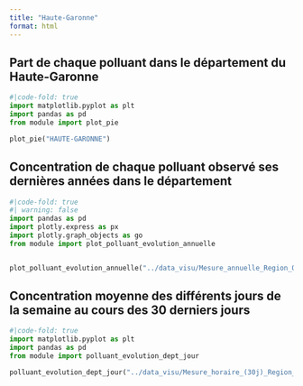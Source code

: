 ```yaml
---
title: "Haute-Garonne"
format: html
---
```

## Part de chaque polluant dans le département du Haute-Garonne
```python
#|code-fold: true
import matplotlib.pyplot as plt
import pandas as pd
from module import plot_pie

plot_pie("HAUTE-GARONNE")
```

## Concentration de chaque polluant observé ses dernières années dans le département

```python
#|code-fold: true
#| warning: false
import pandas as pd
import plotly.express as px
import plotly.graph_objects as go
from module import plot_polluant_evolution_annuelle


plot_polluant_evolution_annuelle("../data_visu/Mesure_annuelle_Region_Occitanie_Polluants_Principaux.csv","HAUTE-GARONNE",['NO2', 'PM2.5', 'PM10', 'NOX', 'NO','O3'])
```

## Concentration moyenne des différents jours de la semaine au cours des 30 derniers jours

```python
#|code-fold: true
import matplotlib.pyplot as plt
import pandas as pd
from module import polluant_evolution_dept_jour

polluant_evolution_dept_jour("../data_visu/Mesure_horaire_(30j)_Region_Occitanie_Polluants_Reglementaires.csv",['NO2', 'PM2.5', 'PM10', 'NOX', 'NO','O3'],"HAUTE-GARONNE")
```